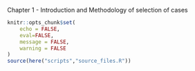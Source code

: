 
Chapter 1 - Introduction and Methodology of selection of cases

```r
knitr::opts_chunk$set(
	echo = FALSE,
	eval=FALSE,
	message = FALSE,
	warning = FALSE
)
source(here("scripts","source_files.R"))
```